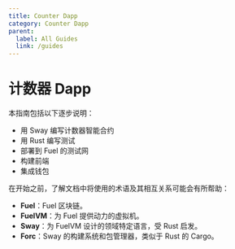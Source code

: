 ```yaml
---
title: Counter Dapp
category: Counter Dapp
parent:
  label: All Guides
  link: /guides
---
```

# 计数器 Dapp

本指南包括以下逐步说明：

- 用 Sway 编写计数器智能合约
- 用 Rust 编写测试
- 部署到 Fuel 的测试网
- 构建前端
- 集成钱包

在开始之前，了解文档中将使用的术语及其相互关系可能会有所帮助：

- **Fuel**：Fuel 区块链。
- **FuelVM**：为 Fuel 提供动力的虚拟机。
- **Sway**：为 FuelVM 设计的领域特定语言，受 Rust 启发。
- **Forc**：Sway 的构建系统和包管理器，类似于 Rust 的 Cargo。
